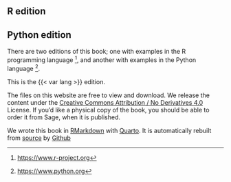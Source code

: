 <!---
Var substitution interferes with numberirng.
-->
::: r
# R edition {.unnumbered}
:::
::: python
# Python edition {.unnumbered}
:::

There are two editions of this book; one with examples in the R
programming language [^R], and another with examples in the Python language
[^python].

This is the {{< var lang >}} edition.

The files on this website are free to view and download. We release the content
under the [Creative Commons Attribution / No Derivatives
4.0](http://creativecommons.org/licenses/by-nd/4.0/) License. If you'd like
a physical copy of the book, you should be able to order it from Sage, when it
is published.

We wrote this book in
[RMarkdown](https://rmarkdown.rstudio.com) with
[Quarto](https://quarto.org). It is automatically rebuilt
from
[source](https://github.com/resampling-stats/resampling-with) by
[Github ](http://github.com)

<!---
Links that we may use in several chapters.
-->

[^python]: <https://www.python.org>
[^R]: <https://www.r-project.org>

